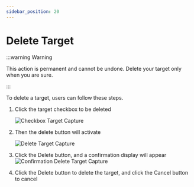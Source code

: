 ```yaml
---
sidebar_position: 20
---
```


# Delete Target

:::warning Warning

This action is permanent and cannot be undone. Delete your target only when you are   sure.

:::

To delete a target, users can follow these steps.
1. Click the target checkbox to be deleted

   ![Checkbox Target Capture](/img/capture/checkbox-target.png)
2. Then the delete button will activate

   ![Delete Target Capture](/img/capture/delete-target.png)
3. Click the Delete button, and a confirmation display will appear
   ![Confirmation Delete Target Capture](/img/capture/konfir-delete-targets.png)
4. Click the Delete button to delete the target, and click the Cancel button to cancel
